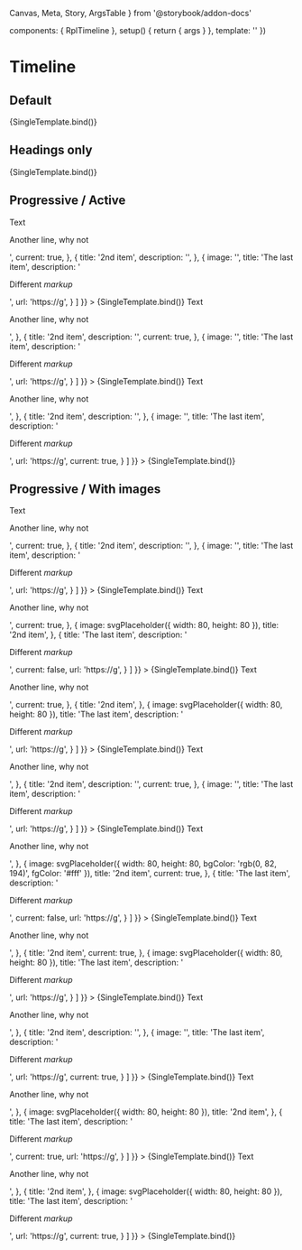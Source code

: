   Canvas,
  Meta,
  Story,
  ArgsTable
} from '@storybook/addon-docs'

  components: { RplTimeline },
  setup() {
    return { args }
  },
  template: '<RplTimeline v-bind="args" />'
})

<Meta title='Components/Containers/Timeline' component={RplTimeline} />

# Timeline

<ArgsTable of={RplTimeline} />

## Default

<Canvas>
  <Story
    name='Default'
    play={a11yStoryCheck}
    args={{
      title: 'Timeline heading',
      items: [
        {
          image: svgPlaceholder({ width: 320, height: 240 }),
          title: 'Timeline item with link',
          url: '#',
          dateStart: '2019-01-01T09:00:00.000+10:00',
          dateEnd: '2020-12-01T09:00:00.000+10:00',
          description: 'Contains image, title, internal URL, different start / end date and description.'
        },
        {
          title: 'Timeline item 2',
          subtitle: 'Contains title and custom subtitle.'
        },
        {
          image: svgPlaceholder({ width: 80, height: 80 }),
          title: 'Timeline item 3',
          dateStart: '2018-01-01T09:00:00.000+10:00',
          dateEnd: '2018-01-15T09:00:00.000+10:00',
          subtitle: 'Custom subtitle - this should not show.',
          description: 'Contains image, title, different start / end date, subtitle (hidden) and description.'
        },
        {
          title: 'Timeline item 4',
          dateStart: '2018-03-01T09:00:00.000+10:00',
          dateEnd: '2018-03-01T09:00:00.000+10:00',
          description: 'Contains title, matching start / end date and description.'
        },
        {
          image: svgPlaceholder({ width: 80, height: 80 }),
          title: 'Timeline item 5 with link',
          url: 'https://www.google.com',
          description: 'Contains an image, title, external URL and description.'
        }
      ]
    }}
  >
    {SingleTemplate.bind()}
  </Story>
</Canvas>

## Headings only

<Canvas>
  <Story
    name='Headings only'
    play={a11yStoryCheck}
    args={{
      title: 'Timeline heading',
      items: [
        {
          title: 'Timeline item 1'
        },
        {
          title: 'Timeline item 2'
        },
        {
          title: 'Timeline item 3 with link',
          url: 'https://www.google.com'
        },
        {
          title: 'Timeline item 4'
        },
        {
          title: 'Timeline item 5'
        }
      ]
    }}
  >
    {SingleTemplate.bind()}
  </Story>
</Canvas>

## Progressive / Active

<Canvas columns={3}>
  <Story
    name='Progressive/Active/1'
    play={a11yStoryCheck}
    args={{
      title: false,
      items: [
        {
          title: 'First item',
          description: '<p>Text</p><p>Another line, why not</p>',
          current: true,
        },
        {
          title: '2nd item',
          description: '',
        },
        {
          image: '',
          title: 'The last item',
          description: '<p>Different <em>markup</em></p>',
          url: 'https://g',
        }
      ]
    }}
  >
    {SingleTemplate.bind()}
  </Story>
  <Story
    name='Progressive/Active/2'
    play={a11yStoryCheck}
    args={{
      title: false,
      items: [
        {
          title: 'First item',
          description: '<p>Text</p><p>Another line, why not</p>',
        },
        {
          title: '2nd item',
          description: '',
          current: true,
        },
        {
          image: '',
          title: 'The last item',
          description: '<p>Different <em>markup</em></p>',
          url: 'https://g',
        }
      ]
    }}
  >
    {SingleTemplate.bind()}
  </Story>
  <Story
    name='Progressive/Active/3'
    play={a11yStoryCheck}
    args={{
      title: false,
      items: [
        {
          title: 'First item',
          description: '<p>Text</p><p>Another line, why not</p>',
        },
        {
          title: '2nd item',
          description: '',
        },
        {
          image: '',
          title: 'The last item',
          description: '<p>Different <em>markup</em></p>',
          url: 'https://g',
          current: true,
        }
      ]
    }}
  >
    {SingleTemplate.bind()}
  </Story>
</Canvas>

## Progressive / With images

<Canvas columns={3}>
  <Story
    name='Progressive/Image/1'
    play={a11yStoryCheck}
    args={{
      title: false,
      items: [
        {
          image: svgPlaceholder({ width: 80, height: 80 }),
          title: 'First item',
          description: '<p>Text</p><p>Another line, why not</p>',
          current: true,
        },
        {
          title: '2nd item',
          description: '',
        },
        {
          image: '',
          title: 'The last item',
          description: '<p>Different <em>markup</em></p>',
          url: 'https://g',
        }
      ]
    }}
  >
    {SingleTemplate.bind()}
  </Story>
  <Story
    name='Progressive/Image/2'
    play={a11yStoryCheck}
    args={{
      title: false,
      items: [
        {
          title: 'First item',
          description: '<p>Text</p><p>Another line, why not</p>',
          current: true,
        },
        {
          image: svgPlaceholder({ width: 80, height: 80 }),
          title: '2nd item',
        },
        {
          title: 'The last item',
          description: '<p>Different <em>markup</em></p>',
          current: false,
          url: 'https://g',
        }
      ]
    }}
  >
    {SingleTemplate.bind()}
  </Story>
  <Story
    name='Progressive/Image/3'
    play={a11yStoryCheck}
    args={{
      title: false,
      items: [
        {
          title: 'First item',
          description: '<p>Text</p><p>Another line, why not</p>',
          current: true,
        },
        {
          title: '2nd item',
        },
        {
          image: svgPlaceholder({ width: 80, height: 80 }),
          title: 'The last item',
          description: '<p>Different <em>markup</em></p>',
          url: 'https://g',
        }
      ]
    }}
  >
    {SingleTemplate.bind()}
  </Story>
  <Story
    name='Progressive/Image/4'
    play={a11yStoryCheck}
    args={{
      title: false,
      items: [
        {
          image: svgPlaceholder({ width: 80, height: 80 }),
          title: 'First item',
          description: '<p>Text</p><p>Another line, why not</p>',
        },
        {
          title: '2nd item',
          description: '',
          current: true,
        },
        {
          image: '',
          title: 'The last item',
          description: '<p>Different <em>markup</em></p>',
          url: 'https://g',
        }
      ]
    }}
  >
    {SingleTemplate.bind()}
  </Story>
  <Story
    name='Progressive/Image/5'
    play={a11yStoryCheck}
    args={{
      title: false,
      items: [
        {
          title: 'First item',
          description: '<p>Text</p><p>Another line, why not</p>',
        },
        {
          image: svgPlaceholder({ width: 80, height: 80, bgColor: 'rgb(0, 82, 194)', fgColor: '#fff' }),
          title: '2nd item',
          current: true,
        },
        {
          title: 'The last item',
          description: '<p>Different <em>markup</em></p>',
          current: false,
          url: 'https://g',
        }
      ]
    }}
  >
    {SingleTemplate.bind()}
  </Story>
  <Story
    name='Progressive/Image/6'
    play={a11yStoryCheck}
    args={{
      title: false,
      items: [
        {
          title: 'First item',
          description: '<p>Text</p><p>Another line, why not</p>',
        },
        {
          title: '2nd item',
          current: true,
        },
        {
          image: svgPlaceholder({ width: 80, height: 80 }),
          title: 'The last item',
          description: '<p>Different <em>markup</em></p>',
          url: 'https://g',
        }
      ]
    }}
  >
    {SingleTemplate.bind()}
  </Story>
  <Story
    name='Progressive/Image/7'
    play={a11yStoryCheck}
    args={{
      title: false,
      items: [
        {
          image: svgPlaceholder({ width: 80, height: 80 }),
          title: 'First item',
          description: '<p>Text</p><p>Another line, why not</p>',
        },
        {
          title: '2nd item',
          description: '',
        },
        {
          image: '',
          title: 'The last item',
          description: '<p>Different <em>markup</em></p>',
          url: 'https://g',
          current: true,
        }
      ]
    }}
  >
    {SingleTemplate.bind()}
  </Story>
  <Story
    name='Progressive/Image/8'
    play={a11yStoryCheck}
    args={{
      title: false,
      items: [
        {
          title: 'First item',
          description: '<p>Text</p><p>Another line, why not</p>',
        },
        {
          image: svgPlaceholder({ width: 80, height: 80 }),
          title: '2nd item',
        },
        {
          title: 'The last item',
          description: '<p>Different <em>markup</em></p>',
          current: true,
          url: 'https://g',
        }
      ]
    }}
  >
    {SingleTemplate.bind()}
  </Story>
  <Story
    name='Progressive/Image/9'
    play={a11yStoryCheck}
    args={{
      title: false,
      items: [
        {
          title: 'First item',
          description: '<p>Text</p><p>Another line, why not</p>',
        },
        {
          title: '2nd item',
        },
        {
          image: svgPlaceholder({ width: 80, height: 80 }),
          title: 'The last item',
          description: '<p>Different <em>markup</em></p>',
          url: 'https://g',
          current: true,
        }
      ]
    }}
  >
    {SingleTemplate.bind()}
  </Story>
</Canvas>
